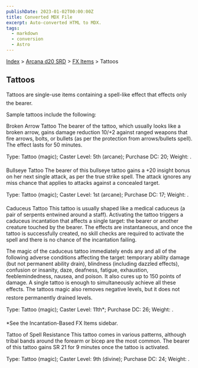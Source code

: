 ```yaml
---
publishDate: 2023-01-02T00:00:00Z
title: Converted MDX File
excerpt: Auto-converted HTML to MDX.
tags:
  - markdown
  - conversion
  - Astro
---
```






[Index](-index) > [Arcana d20 SRD](arcana-d20-srd-index) > [FX Items](arcana-d20-srd-fx-items-index) > Tattoos




## Tattoos


Tattoos are single-use items containing a spell-like effect that effects only the bearer.


Sample tattoos include the following:


Broken Arrow Tattoo
The bearer of the tattoo, which usually looks like a broken arrow, gains damage reduction 10/+2 against ranged weapons that fire arrows, bolts, or bullets (as per the protection from arrows/bullets spell). The effect lasts for 50 minutes.


Type: Tattoo (magic); Caster Level: 5th (arcane); Purchase DC: 20; Weight: .


Bullseye Tattoo
The bearer of this bullseye tattoo gains a +20 insight bonus on her next single attack, as per the true strike spell. The attack ignores any miss chance that applies to attacks against a concealed target.


Type: Tattoo (magic); Caster Level: 1st (arcane); Purchase DC: 17; Weight: .


Caduceus Tattoo
This tattoo is usually shaped like a medical caduceus (a pair of serpents entwined around a staff). Activating the tattoo triggers a caduceus incantation that affects a single target: the bearer or another creature touched by the bearer. The effects are instantaneous, and once the tattoo is successfully created, no skill checks are required to activate the spell and there is no chance of the incantation failing.


The magic of the caduceus tattoo immediately ends any and all of the following adverse conditions affecting the target: temporary ability damage (but not permanent ability drain), blindness (including dazzled effects), confusion or insanity, daze, deafness, fatigue, exhaustion, feeblemindedness, nausea, and poison. It also cures up to 150 points of damage. A single tattoo is enough to simultaneously achieve all these effects. The tattoos magic also removes negative levels, but it does not restore permanently drained levels.


Type: Tattoo (magic); Caster Level: 11th*; Purchase DC: 26; Weight: .


*See the Incantation-Based FX Items sidebar.


Tattoo of Spell Resistance
This tattoo comes in various patterns, although tribal bands around the forearm or bicep are the most common. The bearer of this tattoo gains SR 21 for 9 minutes once the tattoo is activated.


Type: Tattoo (magic); Caster Level: 9th (divine); Purchase DC: 24; Weight: .



